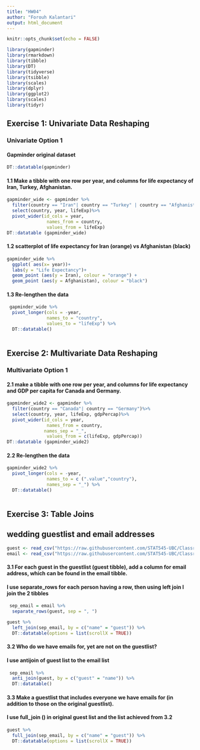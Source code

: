 ```yaml
---
title: "HW04"
author: "Forouh Kalantari"
output: html_document
---
```


```r
knitr::opts_chunk$set(echo = FALSE)
```

```r
library(gapminder) 
library(rmarkdown)
library(tibble)
library(DT)
library(tidyverse)
library(tsibble)
library(scales)
library(dplyr)
library(ggplot2)
library(scales)
library(tidyr)
```

## Exercise 1: Univariate Data Reshaping
### Univariate Option 1
#### Gapminder original dataset 
```r
DT::datatable(gapminder)
```

#### 1.1 Make a tibble with one row per year, and columns for life expectancy of Iran, Turkey, Afghanistan.
```r
gapminder_wide <- gapminder %>%
  filter(country == "Iran"| country == "Turkey" | country == "Afghanistan")%>%
  select(country, year, lifeExp)%>%
  pivot_wider(id_cols = year, 
               names_from = country,
               values_from = lifeExp)
DT::datatable (gapminder_wide) 
```

#### 1.2 scatterplot of life expectancy for Iran (orange) vs Afghanistan (black) 
```r
gapminder_wide %>%
  ggplot( aes(x= year))+ 
  labs(y = "Life Expectancy")+
  geom_point (aes(y = Iran), colour = "orange") +
  geom_point (aes(y = Afghanistan), colour = "black") 

```

#### 1.3 Re-lengthen the data
```r
 gapminder_wide %>% 
  pivot_longer(cols = -year,
               names_to = "country",
               values_to = "lifeExp") %>%
  DT::datatable()
  
```

## Exercise 2: Multivariate Data Reshaping
### Multivariate Option 1
#### 2.1 make a tibble with one row per year, and columns for life expectancy and GDP per capita for Canada and Germany. 
```r
gapminder_wide2 <- gapminder %>%
  filter(country == "Canada"| country == "Germany")%>%
  select(country, year, lifeExp, gdpPercap)%>%
  pivot_wider(id_cols = year, 
               names_from = country,
              names_sep = "_",
               values_from = c(lifeExp, gdpPercap))
DT::datatable (gapminder_wide2) 

```

#### 2.2 Re-lengthen the data
```r
gapminder_wide2 %>% 
  pivot_longer(cols = -year,
               names_to = c (".value","country"), 
               names_sep = "_") %>%
  DT::datatable()
  
```


## Exercise 3: Table Joins
## wedding guestlist and email addresses
```r
guest <- read_csv("https://raw.githubusercontent.com/STAT545-UBC/Classroom/master/data/wedding/attend.csv")
email <- read_csv("https://raw.githubusercontent.com/STAT545-UBC/Classroom/master/data/wedding/emails.csv")
```

#### 3.1 For each guest in the guestlist (guest tibble), add a column for email address, which can be found in the email tibble. 
#### I use separate_rows for each person having a row, then using left join I join the 2 tibbles 
```r
 sep_email = email %>%
  separate_rows(guest, sep = ", ")

guest %>%
  left_join(sep_email, by = c("name" = "guest")) %>%
  DT::datatable(options = list(scrollX = TRUE))
```

#### 3.2 Who do we have emails for, yet are not on the guestlist?
#### I use antijoin of guest list to the email list 
```r
 sep_email %>%
  anti_join(guest, by = c("guest" = "name")) %>%
  DT::datatable()

```

#### 3.3 Make a guestlist that includes everyone we have emails for (in addition to those on the original guestlist).
#### I use full_join () in original guest list and the list achieved from 3.2 
```r
guest %>%
  full_join(sep_email, by = c("name" = "guest")) %>%
  DT::datatable(options = list(scrollX = TRUE))
```
